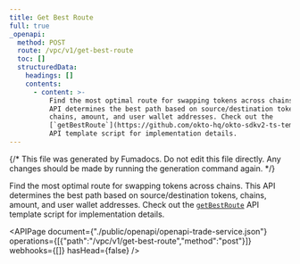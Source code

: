 ```yaml
---
title: Get Best Route
full: true
_openapi:
  method: POST
  route: /vpc/v1/get-best-route
  toc: []
  structuredData:
    headings: []
    contents:
      - content: >-
          Find the most optimal route for swapping tokens across chains. This
          API determines the best path based on source/destination tokens,
          chains, amount, and user wallet addresses. Check out the
          [`getBestRoute`](https://github.com/okto-hq/okto-sdkv2-ts-template/blob/main/src/trade-service/index.ts)
          API template script for implementation details.
---
```


{/* This file was generated by Fumadocs. Do not edit this file directly. Any changes should be made by running the generation command again. */}

Find the most optimal route for swapping tokens across chains. This API determines the best path based on source/destination tokens, chains, amount, and user wallet addresses. Check out the [`getBestRoute`](https://github.com/okto-hq/okto-sdkv2-trade-service-template-app/tree/main/src/api) API template script for implementation details.

<APIPage document={"./public/openapi/openapi-trade-service.json"} operations={[{"path":"/vpc/v1/get-best-route","method":"post"}]} webhooks={[]} hasHead={false} />